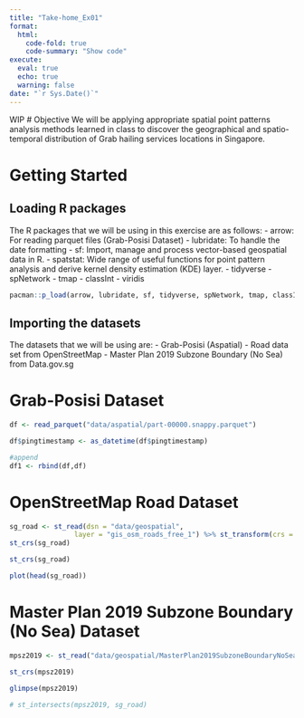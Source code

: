 ```yaml
---
title: "Take-home_Ex01"
format: 
  html:
    code-fold: true
    code-summary: "Show code"
execute: 
  eval: true
  echo: true
  warning: false
date: "`r Sys.Date()`"
---
```

WIP
# Objective
We will be applying appropriate spatial point patterns analysis methods learned in class to discover the geographical and spatio-temporal distribution of Grab hailing services locations in Singapore.

# Getting Started
## Loading R packages
The R packages that we will be using in this exercise are as follows:
- arrow: For reading parquet files (Grab-Posisi Dataset)
- lubridate: To handle the date formatting
- sf: Import, manage and process vector-based geospatial data in R.
- spatstat: Wide range of useful functions for point pattern analysis and derive kernel density estimation (KDE) layer.
- tidyverse
- spNetwork
- tmap
- classInt
- viridis

```r
pacman::p_load(arrow, lubridate, sf, tidyverse, spNetwork, tmap, classInt, viridis)
```

## Importing the datasets
The datasets that we will be using are:
- Grab-Posisi (Aspatial)
- Road data set from OpenStreetMap
- Master Plan 2019 Subzone Boundary (No Sea) from Data.gov.sg

# Grab-Posisi Dataset
```r
df <- read_parquet("data/aspatial/part-00000.snappy.parquet")

df$pingtimestamp <- as_datetime(df$pingtimestamp)
```

```r
#append
df1 <- rbind(df,df)
```

# OpenStreetMap Road Dataset
```r
sg_road <- st_read(dsn = "data/geospatial", 
                layer = "gis_osm_roads_free_1") %>% st_transform(crs = 3414)
st_crs(sg_road)
```
```r
st_crs(sg_road)
```

```r
plot(head(sg_road))
```

# Master Plan 2019 Subzone Boundary (No Sea) Dataset
```r
mpsz2019 <- st_read("data/geospatial/MasterPlan2019SubzoneBoundaryNoSeaKML.kml")

st_crs(mpsz2019)
```

```r
glimpse(mpsz2019)
```

```r
# st_intersects(mpsz2019, sg_road)
```

